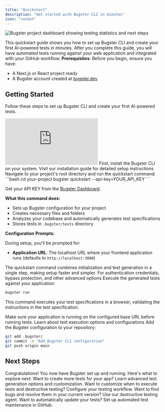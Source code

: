 ```yaml
---
title: "Quickstart"
description: "Get started with Bugster CLI in minutes"
icon: "rocket"
---
```


<Frame>
<img src="/images/project_dashboard.png" alt="Bugster project dashboard showing testing statistics and next steps" />
</Frame>

This quickstart guide shows you how to set up Bugster CLI and create your first AI-powered tests in minutes.
After you complete this guide, you will have automated tests running against your web application and integrated with your GitHub workflow.
<Info>
  **Prerequisites**: Before you begin, ensure you have:
  - A Next.js or React project ready
  - A Bugster account created at [bugster.dev](https://app.bugster.dev/auth/sign-up)
</Info>

## Getting Started
Follow these steps to set up Bugster CLI and create your first AI-powered tests.

<iframe
  className="w-full aspect-video rounded-xl"
  src="https://www.youtube.com/embed/MX2mTs5o7Sw"
  title="Bugster Quickstart Guide"
  frameBorder="0"
  allow="accelerometer; autoplay; clipboard-write; encrypted-media; gyroscope; picture-in-picture"
  allowFullScreen
></iframe>
<Steps>
  <Step title="Install Bugster CLI">
  First, install the Bugster CLI on your system.
<Card title="Install Bugster CLI" icon="download" href="/installation">
  Visit our installation guide for detailed setup instructions
</Card>
  </Step>

<Step title="Initialize Bugster and Generate Tests">
Navigate to your project's root directory and run the quickstart command:
```bash
cd your-project
bugster quickstart --api-key=YOUR_API_KEY
```

Get your API KEY from the [Bugster Dashboard](https://app.bugster.dev).

**What this command does:**
- Sets up Bugster configuration for your project
- Creates necessary files and folders
- Analyzes your codebase and automatically generates test specifications
- Stores tests in `.bugster/tests` directory

**Configuration Prompts:**

During setup, you'll be prompted for:
- **Application URL**: The localhost URL where your frontend application runs (defaults to `http://localhost:3000`)

<Tip>
  The quickstart command combines initialization and test generation in a single step, making setup faster and simpler.
</Tip>

<Card title="Learn More About Advanced Configuration" icon="gear" href="/commands/advanced_configuration">
  For authentication credentials, bypass protection, and other advanced options
</Card>

</Step>
<Step title="Run Your Tests">
Execute the generated tests against your application:

```bash
bugster run
```
This command executes your test specifications in a browser, validating the instructions in the test specification.

<Tip>
  Make sure your application is running on the configured base URL before running tests.
</Tip>

<Card title="Advanced Test Execution" icon="compass" href="/commands/run">
  Learn about test execution options and configurations
</Card>

</Step>
<Step title="Commit Configuration to Repository">
Add the Bugster configuration to your repository:

```bash
git add .bugster/
git commit -m "Add Bugster CLI configuration"
git push origin main
```

</Step>
</Steps>


## Next Steps
Congratulations! You now have Bugster set up and running. Here's what to explore next:
<CardGroup cols={2}>
  <Card title="Generate More Tests" icon="sparkles" href="/commands/generate">
    Want to create more tests for your app? Learn advanced test generation options and customization.
  </Card>
  <Card title="Adapt Bugster to your workflow" icon="code-pull-request" href="/config-ui">
    Want to customize when to execute tests and destructive testing? Configure your testing workflow.
  </Card>
  <Card title="Find & Fix Bugs" icon="bomb" href="/commands/destructive-agent">
    Want to find bugs and resolve them in your current version? Use our destructive testing agent.
  </Card>
  <Card title="Automate Test Updates" icon="wand-magic-sparkles" href="/commands/update">
    Want to automatically update your tests? Set up automated test maintenance in GitHub.
  </Card>
</CardGroup>